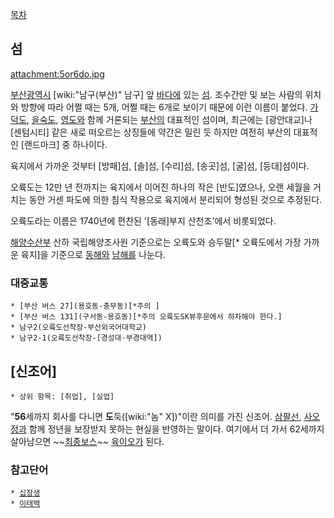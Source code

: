 [[목차]]

== 섬 ==
attachment:5or6do.jpg

[[부산광역시]] [wiki:"남구(부산)" 남구] 앞 [[바다]]에 있는 [[섬]]. 조수간만 및 보는 사람의 위치와 방향에 따라 어쩔 때는 5개, 어쩔 때는 6개로 보이기 때문에 이런 이름이 붙었다. [[가덕도]], [[을숙도]], [[영도]]와 함께 거론되는 [[부산]]의 대표적인 섬이며, 최근에는 [광안대교]나 [센텀시티] 같은 새로 떠오르는 상징들에 약간은 밀린 듯 하지만 여전히 부산의 대표적인 [랜드마크] 중 하나이다.

육지에서 가까운 것부터 [방패]섬, [솔]섬, [수리]섬, [송곳]섬, [굴]섬, [등대]섬이다.

오륙도는 12만 년 전까지는 육지에서 이어진 하나의 작은 [반도]였으나, 오랜 세월을 거치는 동안 거센 파도에 의한 침식 작용으로 육지에서 분리되어 형성된 것으로 추정된다.

오륙도라는 이름은 1740년에 편찬된 '[동래]부지 산천조'에서 비롯되었다.

[[해양수산부]] 산하 국립해양조사원 기준으로는 오륙도와 승두말[* 오륙도에서 가장 가까운 육지]을 기준으로 [[동해]]와 [[남해]]를 나눈다.

=== 대중교통 ===
 * [부산 버스 27](용호동-충무동)[*주의 ]
 * [부산 버스 131](구서동-용호동)[*주의 오륙도SK뷰후문에서 하차해야 한다.]
 * 남구2(오륙도선착장-부산외국어대학교)
 * 남구2-1(오륙도선착장-[경성대·부경대역])

== [신조어] ==
 * 상위 항목: [취업], [실업]

"'''56'''세까지 회사를 다니면 '''도'''둑([wiki:"놈" X])"이란 의미를 가진 신조어. [[삼팔선]], [[사오정]]과 함께 정년을 보장받지 못하는 현실을 반영하는 말이다. 여기에서 더 가서 62세까지 살아남으면 ~~[[최종보스]]~~ [[육이오]]가 된다.
 
=== 참고단어 ===
 * [[십장생]]
 * [[이태백]]

